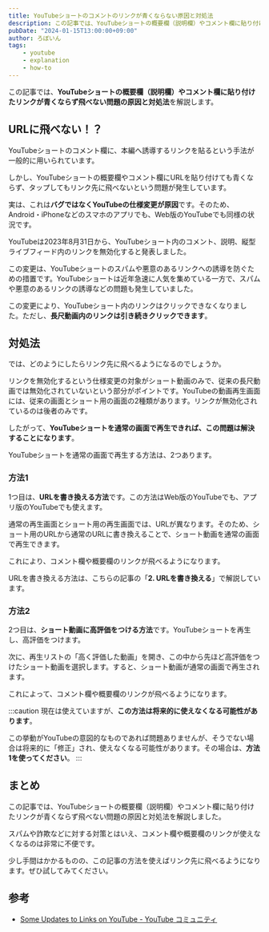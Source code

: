 ```yaml
---
title: YouTubeショートのコメントのリンクが青くならない原因と対処法
description: この記事では、YouTubeショートの概要欄（説明欄）やコメント欄に貼り付けたリンクが青くならず飛べない問題の原因と対処法を解説します。
pubDate: "2024-01-15T13:00:00+09:00"
author: ろぼいん
tags:
    - youtube
    - explanation
    - how-to
---
```



この記事では、**YouTubeショートの概要欄（説明欄）やコメント欄に貼り付けたリンクが青くならず飛べない問題の原因と対処法**を解説します。

## URLに飛べない！？

YouTubeショートのコメント欄に、本編へ誘導するリンクを貼るという手法が一般的に用いられています。

しかし、YouTubeショートの概要欄やコメント欄にURLを貼り付けても青くならず、タップしてもリンク先に飛べないという問題が発生しています。

実は、これは**バグではなくYouTubeの仕様変更が原因**です。そのため、Android・iPhoneなどのスマホのアプリでも、Web版のYouTubeでも同様の状況です。

YouTubeは2023年8月31日から、YouTubeショート内のコメント、説明、縦型ライブフィード内のリンクを無効化すると発表しました。

この変更は、YouTubeショートのスパムや悪意のあるリンクへの誘導を防ぐための措置です。YouTubeショートは近年急速に人気を集めている一方で、スパムや悪意のあるリンクの誘導などの問題も発生していました。

この変更により、YouTubeショート内のリンクはクリックできなくなりました。ただし、**長尺動画内のリンクは引き続きクリックできます**。

## 対処法

では、どのようにしたらリンク先に飛べるようになるのでしょうか。

リンクを無効化するという仕様変更の対象がショート動画のみで、従来の長尺動画では無効化されていないという部分がポイントです。YouTubeの動画再生画面には、従来の画面とショート用の画面の2種類があります。リンクが無効化されているのは後者のみです。

したがって、**YouTubeショートを通常の画面で再生できれば、この問題は解決することになります**。

YouTubeショートを通常の画面で再生する方法は、2つあります。

### 方法1

1つ目は、**URLを書き換える方法**です。この方法はWeb版のYouTubeでも、アプリ版のYouTubeでも使えます。

通常の再生画面とショート用の再生画面では、URLが異なります。そのため、ショート用のURLから通常のURLに書き換えることで、ショート動画を通常の画面で再生できます。

これにより、コメント欄や概要欄のリンクが飛べるようになります。

URLを書き換える方法は、こちらの記事の「**2. URLを書き換える**」で解説しています。

<ArticleCard link="/article/2023/12/12/play-vertical-youtube-live-in-background/#2-urlを書き換える" />

### 方法2

2つ目は、**ショート動画に高評価をつける方法**です。YouTubeショートを再生し、高評価をつけます。

次に、再生リストの「高く評価した動画」を開き、この中から先ほど高評価をつけたショート動画を選択します。すると、ショート動画が通常の画面で再生されます。

これによって、コメント欄や概要欄のリンクが飛べるようになります。

:::caution
現在は使えていますが、**この方法は将来的に使えなくなる可能性があります**。

この挙動がYouTubeの意図的なものであれば問題ありませんが、そうでない場合は将来的に「修正」され、使えなくなる可能性があります。その場合は、**方法1を使ってください**。
:::

## まとめ

この記事では、YouTubeショートの概要欄（説明欄）やコメント欄に貼り付けたリンクが青くならず飛べない問題の原因と対処法を解説しました。

スパムや詐欺などに対する対策とはいえ、コメント欄や概要欄のリンクが使えなくなるのは非常に不便です。

少し手間はかかるものの、この記事の方法を使えばリンク先に飛べるようになります。ぜひ試してみてください。

## 参考

- [Some Updates to Links on YouTube - YouTube コミュニティ](https://support.google.com/youtube/thread/229722002/some-updates-to-links-on-youtube)
